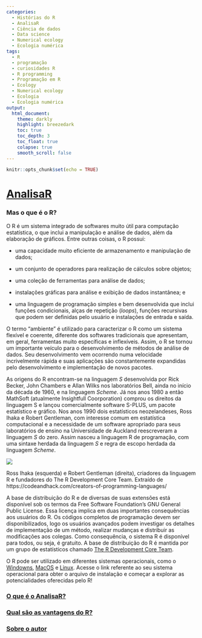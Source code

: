 ```yaml
---
categories:
  - Histórias do R
  - AnalisaR
  - Ciência de dados
  - Data science
  - Numerical ecology
  - Ecologia numérica
tags:
  - R
  - programação
  - curiosidades R
  - R programming
  - Programação em R
  - Ecology
  - Numerical ecology
  - Ecologia
  - Ecologia numérica
output:
  html_document:
    theme: darkly
    highlight: breezedark
    toc: true
    toc_depth: 3
    toc_float: true
    colapse: true
    smooth_scroll: false
---
```


```r
knitr::opts_chunk$set(echo = TRUE)
```

# [**AnalisaR**](index.html){.tabset .tabset-fade .tabset-pills}

### Mas o que é o R?{.tabset}

O R é um sistema integrado de softwares muito útil para computação estatística, o que inclui a manipulação e análise de dados, além da elaboração de gráficos. Entre outras coisas, o R possui:

- uma capacidade muito eficiente de armazenamento e manipulação de dados;
- um conjunto de operadores para realização de cálculos sobre objetos;
- uma coleção de ferramentas para análise de dados;
- instalações gráficas para análise e exibição de dados instantânea; e

- uma linguagem de programação simples e bem desenvolvida que inclui funções condicionais, alças de repetição (*loops*), funções recursivas que podem ser definidas pelo usuário e instalações de entrada e saída.

O termo “ambiente” é utilizado para caracterizar o R como um sistema flexível e coerente, diferente dos softwares tradicionais que apresentam, em geral, ferramentas muito específicas e inflexíveis. Assim, o R se tornou um importante veículo para o desenvolvimento de métodos de análise de dados. Seu desenvolvimento vem ocorrendo numa velocidade incrivelmente rápida e suas aplicações são constantemente expandidas pelo desenvolvimento e implementação de novos pacotes.

As origens do R encontram-se na linguagem *S* desenvolvida por Rick Becker, John Chambers e Allan Wilks nos laboratórios Bell, ainda no início da década de 1960, e na linguagem *Scheme*. Já nos anos 1980 a então MathSoft (atualmente Insightfull Coorporation) comprou os direitos da linguagem S e lançou comercialmente software S-PLUS, um pacote estatístico e gráfico. Nos anos 1990 dois estatísticos neozelandeses, Ross Ihaka e Robert Gentleman, com interesse comum em estatística computacional e a necessidade de um software apropriado para seus laboratórios de ensino na Universidade de Auckland reescreveram a linguagem *S* do zero. Assim nasceu a linguagem R de programação, com uma sintaxe herdada da linguagem *S* e regra de escopo herdada da linguagem *Scheme*.

  ![](C:\Users\clari\Desktop\Vitor\AnalisaR\Blog GitHub\AnalisaR\R_creators.jpg.jpg)

Ross Ihaka (esquerda) e Robert Gentleman (direita), criadores da linguagem R e fundadores do The R Development Core Team. Extraído de https://codeandhack.com/creators-of-programming-languages/

A base de distribuição do R e de diversas de suas extensões está disponível sob os termos da Free Software Foundation’s GNU General Public License. Essa licença implica em duas importantes consequências aos usuários do R. Os códigos completos de programação devem ser disponibilizados, logo os usuários avançados podem investigar os detalhes de implementação de um método, realizar mudanças e distribuir as modificações aos colegas. Como consequência, o sistema R é disponível para todos, ou seja, é gratuito. A base de distribuição do R é mantida por um grupo de estatísticos chamado [The R Development Core Team](https://www.r-project.org/). 

O R pode ser utilizado em diferentes sistemas operacionais, como o [Windowns](https://cloud.r-project.org/bin/windows/), [MacOS](https://cloud.r-project.org/bin/macosx/) e [Linux](https://cloud.r-project.org/bin/linux/). Acesse o link referente ao seu sistema operacional para obter o arquivo de instalação e começar a explorar as potencialidades oferecidas pelo R!


### [O que é o AnalisaR?](index.html){.tabset}

### [Qual são as vantagens do R?](){.tabset}

### [Sobre o autor](){.tabset}
